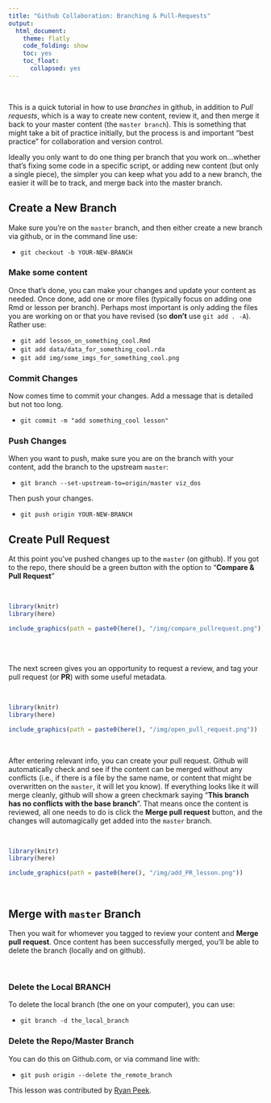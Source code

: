 ```yaml
---
title: "Github Collaboration: Branching & Pull-Requests"
output:
  html_document:
    theme: flatly
    code_folding: show
    toc: yes
    toc_float:
      collapsed: yes
---
```


<br>

This is a quick tutorial in how to use *branches* in github, in addition to *Pull requests*, which is a way to create new content, review it, and then merge it back to your master content (the `master branch`). This is something that might take a bit of practice initially, but the process is and important "best practice" for collaboration and version control.

Ideally you only want to do one thing per branch that you work on...whether that's fixing some code in a specific script, or adding new content (but only a single piece), the simpler you can keep what you add to a new branch, the easier it will be to track, and merge back into the master branch.

## Create a New Branch

Make sure you're on the `master` branch, and then either create a new branch via github, or in the command line use:

 - `git checkout -b YOUR-NEW-BRANCH`

### Make some content

Once that's done, you can make your changes and update your content as needed. Once done, add one or more files (typically focus on adding one Rmd or lesson per branch). Perhaps most important is only adding the files you are working on or that you have revised (so **don't** use `git add . -A`). Rather use:

 - `git add lesson_on_something_cool.Rmd`
 - `git add data/data_for_something_cool.rda`
 - `git add img/some_imgs_for_something_cool.png`

### Commit Changes

Now comes time to commit your changes. Add a message that is detailed but not too long.

 - `git commit -m "add something_cool lesson"`

### Push Changes

When you want to push, make sure you are on the branch with your content, add the branch to the upstream `master`:

 - `git branch --set-upstream-to=origin/master viz_dos`

Then push your changes.

 - `git push origin YOUR-NEW-BRANCH`

## Create Pull Request

At this point you've pushed changes up to the `master` (on github). If you got to the repo, there should be a green button with the option to "**Compare & Pull Request**"

<br>

```r
library(knitr)
library(here)

include_graphics(path = paste0(here(), "/img/compare_pullrequest.png"))

```

<br>
<br>

The next screen gives you an opportunity to request a review, and tag your pull request (or **PR**) with some useful metadata.

<br>

```r
library(knitr)
library(here)

include_graphics(path = paste0(here(), "/img/open_pull_request.png"))

```


<br>

After entering relevant info, you can create your pull request. Github will automatically check and see if the content can be merged without any conflicts (i.e., if there is a file by the same name, or content that might be overwritten on the `master`, it will let you know). If everything looks like it will merge cleanly, github will show a green checkmark saying "**This branch has no conflicts with the base branch**". That means once the content is reviewed, all one needs to do is click the **Merge pull request** button, and the changes will automagically get added into the `master` branch.

<br>

```r
library(knitr)
library(here)

include_graphics(path = paste0(here(), "/img/add_PR_lesson.png"))

```

<br>

## Merge with `master` Branch

Then you wait for whomever you tagged to review your content and **Merge pull request**. Once content has been successfully merged, you'll be able to delete the branch (locally and on github).

<br>

### Delete the Local BRANCH

To delete the local branch (the one on your computer), you can use:

 - `git branch -d the_local_branch`

### Delete the Repo/Master Branch

You can do this on Github.com, or via command line with:

 - `git push origin --delete the_remote_branch`

This lesson was contributed by [Ryan Peek](https://ryanpeek.github.io/).
